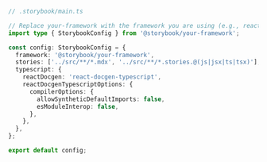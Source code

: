 ```ts
// .storybook/main.ts

// Replace your-framework with the framework you are using (e.g., react-webpack5, vue3-vite)
import type { StorybookConfig } from '@storybook/your-framework';

const config: StorybookConfig = {
  framework: '@storybook/your-framework',
  stories: ['../src/**/*.mdx', '../src/**/*.stories.@(js|jsx|ts|tsx)'],
  typescript: {
    reactDocgen: 'react-docgen-typescript',
    reactDocgenTypescriptOptions: {
      compilerOptions: {
        allowSyntheticDefaultImports: false,
        esModuleInterop: false,
      },
    },
  },
};

export default config;
```
